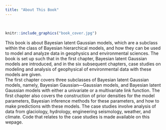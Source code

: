 ```yaml
---
title: "About This Book"
---
```

<br>
```r
knitr::include_graphics("book_cover.jpg")
```
This book is about Bayesian latent Gaussian models, which are a subclass within the class of Bayesian hierarchical models, and how they can be used to model and analyze data in geophysics and environmental sciences. The book is set up such that in the first chapter, Bayesian latent Gaussian models are introduced, and in the six subsequent chapters, case studies on modeling and analysis of geophysical of environmental data with these models are given. 
<br>
The first chapter covers three subclasses of Bayesian latent Gaussian models, namely, Bayesian Gaussian—Gaussian models, and Bayesian latent Gaussian models with either a univariate or a multivariate link function. The first chapter also covers the construction of prior densities for the model parameters, Bayesian inference methods for these parameters, and how to make predictions with these models. The case studies involve analysis of data from glaciology, hydrology, engineering seismology, weather, and climate. Code that relates to the case studies is made available on this wepage.